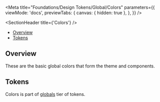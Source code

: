 
<Meta
  title="Foundations/Design Tokens/Global/Colors"
  parameters={{
    viewMode: 'docs',
    previewTabs: {
      canvas: { hidden: true },
    },
  }}
/>

<SectionHeader title={'Colors'} />

- [Overview](#overview)
- [Tokens](#tokens)

## Overview

These are the basic global colors that form the theme and components.

## Tokens

Colors is part of [globals](../?path=/docs/design-tokens-about--overview#globals) tier of tokens.

<TokenColorsShowcase />
